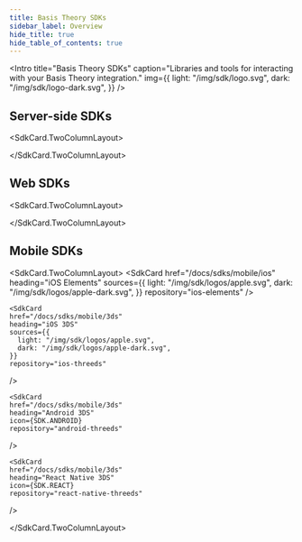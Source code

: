 ```yaml
---
title: Basis Theory SDKs
sidebar_label: Overview
hide_title: true
hide_table_of_contents: true
---
```



<Intro
  title="Basis Theory SDKs"
  caption="Libraries and tools for interacting with your Basis Theory integration."
  img={{
    light: "/img/sdk/logo.svg",
    dark: "/img/sdk/logo-dark.svg",
  }}
/>

## Server-side SDKs

<SdkCard.TwoColumnLayout>
<SdkCard
  heading=".NET SDK"
  icon={SDK.DOT_NET}
  href="/docs/sdks/server-side/dotnet"
  repository="dotnet-sdk"
/>

<SdkCard
  heading="Go SDK"
  icon={SDK.GO}
  href="/docs/sdks/server-side/go"
  repository="go-sdk"
/>

<SdkCard
  heading="Node.js SDK"
  href="/docs/sdks/server-side/node"
  icon={SDK.NODE}
  repository="node-sdk"
/>

<SdkCard
  heading="Python SDK"
  href="/docs/sdks/server-side/python"
  icon={SDK.PYTHON}
  repository="python-sdk"
/>

<SdkCard
  href="/docs/sdks/server-side/terraform"
  heading="Terraform SDK"
  icon={SDK.TERRAFORM}
  repository="terraform-provider-basistheory"
/>
<SdkCard
  href="/docs/sdks/server-side/java"
  heading="Java SDK"
  icon={SDK.Java}
  repository="java-sdk"
/>
</SdkCard.TwoColumnLayout>

## Web SDKs

<SdkCard.TwoColumnLayout>
<SdkCard
  href="/docs/sdks/web/web-elements"
  heading="Web Elements"
  icon={SDK.JAVASCRIPT}
  repository="web-elements"
/>

<SdkCard
  href="/docs/sdks/web/react"
  heading="React Elements SDK"
  icon={SDK.REACT}
  repository="react-elements"
/>

<SdkCard
  href="/docs/sdks/web/3ds"
  heading="Web 3DS"
  icon={SDK.JAVASCRIPT}
  repository="web-threeds"
/>

</SdkCard.TwoColumnLayout>

## Mobile SDKs

<SdkCard.TwoColumnLayout>
  <SdkCard
    href="/docs/sdks/mobile/ios"
    heading="iOS Elements"
    sources={{
      light: "/img/sdk/logos/apple.svg",
      dark: "/img/sdk/logos/apple-dark.svg",
    }}
    repository="ios-elements"
  />

    <SdkCard
    href="/docs/sdks/mobile/3ds"
    heading="iOS 3DS"
    sources={{
      light: "/img/sdk/logos/apple.svg",
      dark: "/img/sdk/logos/apple-dark.svg",
    }}
    repository="ios-threeds"
  />

  <SdkCard
    href="/docs/sdks/mobile/android"
    heading="Android Elements SDK"
    icon={SDK.ANDROID}
    repository="basistheory-android"
  />

    <SdkCard
    href="/docs/sdks/mobile/3ds"
    heading="Android 3DS"
    icon={SDK.ANDROID}
    repository="android-threeds"
  />


    <SdkCard
    href="/docs/sdks/mobile/3ds"
    heading="React Native 3DS"
    icon={SDK.REACT}
    repository="react-native-threeds"
  />





<SdkCard
  href="/docs/sdks/mobile/react-native"
  heading="React Native Elements SDK"
  icon={SDK.REACT}
  repository="basis-theory-react-native"
/>

</SdkCard.TwoColumnLayout>
